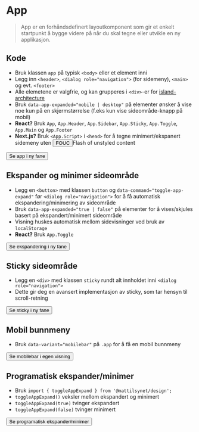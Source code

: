 
<Meta of={stories} />

# App
> App er en forhåndsdefinert layoutkomponent som gir et enkelt startpunkt å bygge videre på når du skal tegne eller utvikle en ny applikasjon.

## Kode
- Bruk klassen `app` på typisk `<body>` eller et element inni
- Legg inn `<header>`, `<dialog role="navigation">` (for sidemeny), `<main>` og evt. `<footer>`
- Alle elemetene er valgfrie, og kan grupperes i `<div>`-er for [island-architecture](https://www.patterns.dev/vanilla/islands-architecture/)
- Bruk `data-app-expanded="mobile | desktop"` på elementer ønsker å vise noe kun på en skjermstørrelse (f.eks kun vise sideområde-knapp på mobil)
- **React?** Bruk `App`, `App.Header`, `App.Sidebar`,  `App.Sticky`, `App.Toggle`,  `App.Main` og `App.Footer`
- **Next.js?** Bruk `<App.Script>` i `<head>` for å tegne minimert/ekspanert sidemeny uten <button type="button" data-popover="inline" popoverTarget='fouc'>FOUC</button><Popover id="fouc">Flash of unstyled content</Popover>
<div className="sbdocs-canvas-thumbnail">
  <Button data-arrow data-variant="primary" target="_blank" href="/iframe.html?globals=&id=designsystem-app--default">Se app i ny fane</Button>
  <Canvas of={stories.Default} />
</div>

## Ekspander og minimer sideområde
- Legg en `<button>` med klassen `button` og `data-command="toggle-app-expand"` før `<dialog role="navigation">` for å få automatisk ekspandering/minimering av sideområde
- Bruk `data-app-expanded="true | false"` på elementer for å vises/skjules basert på ekspandert/minimert sideområde
- Visning huskes automatisk mellom sidevisninger ved bruk av `localStorage`
- **React?** Bruk `App.Toggle`
<div className="sbdocs-canvas-thumbnail">
  <Button data-arrow data-variant="primary" target="_blank" href="/iframe.html?globals=&id=designsystem-app--default">Se ekspandering i ny fane</Button>
  <Canvas of={stories.Default} />
</div>

## Sticky sideområde
- Legg en `<div>` med klassen `sticky` rundt alt innholdet inni `<dialog role="navigation">`
- Dette gir deg en avansert implementasjon av sticky, som tar hensyn til scroll-retning
<div className="sbdocs-canvas-thumbnail">
  <Button data-arrow data-variant="primary" target="_blank" href="/iframe.html?globals=&id=designsystem-app--with-complex-content">Se sticky i ny fane</Button>
  <Canvas of={stories.Default} />
</div>

## Mobil bunnmeny
- Bruk `data-variant="mobilebar"` på `.app` for å få en mobil bunnmeny
<div className="sbdocs-canvas-thumbnail">
  <Button data-arrow data-variant="primary" href="/iframe.html?globals=&id=designsystem-app--with-mobile-bar">Se mobilebar i egen visning</Button>
  <Canvas of={stories.WithMobileBar} />
</div>

## Programatisk ekspander/minimer
- Bruk `import { toggleAppExpand } from '@mattilsynet/design';`
- `toggleAppExpand()` veksler mellom ekspandert og minimert
- `toggleAppExpand(true)` tvinger ekspandert
- `toggleAppExpand(false)` tvinger minimert
<div className="sbdocs-canvas-thumbnail">
  <Button data-arrow data-variant="primary" target="_blank" href="/iframe.html?globals=&id=designsystem-app--with-complex-content">Se programatisk ekspander/minimer</Button>
  <Canvas of={stories.WithCustomToggle} />
</div>

<CssVariables component="app" />